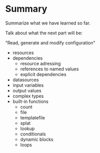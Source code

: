 # Summary

Summarize what we have learned so far.

Talk about what the next part will be:

"Read, generate and modify configuration"

- resources
- dependencies
  - resource adressing
  - references to named values
  - explicit dependencies
- datasources
- input variables
- output values
- complex types
- built-in functions
  - count
  - file
  - templatefile
  - splat
  - lookup
  - conditionals
  - dynamic blocks
  - loops
